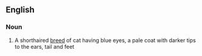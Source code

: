 ==English==
{{Wikipedia|Siamese (cat)}}
===Noun===
{{en-noun|sg=[[Siamese]] [[cat]]}}

# A shorthaired [[breed]] of cat having blue eyes, a pale coat with darker tips to the ears, tail and feet